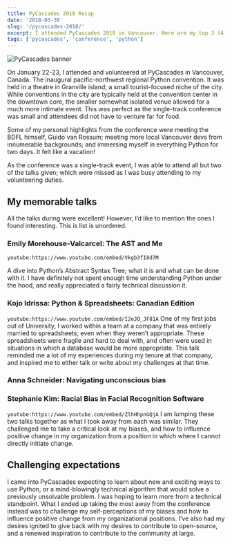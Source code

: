```yaml
---
title: PyCascades 2018 Recap
date: '2018-03-30'
slug: '/pycascades-2018/'
excerpt: I attended PyCascades 2018 in Vancouver. Here are my top 3 (4 actually) talks.
tags: ['pycascades', 'conference', 'python']
---
```


![PyCascades banner](./pycascades.jpg)

On January 22-23, I attended and volunteered at PyCascades in Vancouver, Canada. The inaugural pacific-northwest regional Python convention. It was held in a theatre in Granville island; a small tourist-focused niche of the city. While conventions in the city are typically held at the convention center in the downtown core, the smaller somewhat isolated venue allowed for a much more intimate event. This was perfect as the single-track conference was small and attendees did not have to venture far for food.

Some of my personal highlights from the conference were meeting the BDFL himself, Guido van Rossum; meeting more local Vancouver devs from innumerable backgrounds; and immersing myself in everything Python for two days. It felt like a vacation!

As the conference was a single-track event, I was able to attend all but two of the talks given; which were missed as I was busy attending to my volunteering duties.

## My memorable talks

All the talks during were excellent! However, I’d like to mention the ones I found interesting. This is list is unordered.

### Emily Morehouse-Valcarcel: The AST and Me

`youtube:https://www.youtube.com/embed/Vkgb3fI8d7M`

A dive into Python’s Abstract Syntax Tree; what it is and what can be done with it. I have definitely not spent enough time understanding Python under the hood, and really appreciated a fairly technical discussion it.

### Kojo Idrissa: Python & Spreadsheets: Canadian Edition

`youtube:https://www.youtube.com/embed/I2eJO_JF81A`
One of my first jobs out of University, I worked within a team at a company that was entirely married to spreadsheets; even when they weren’t appropriate. These spreadsheets were fragile and hard to deal with, and often were used in situations in which a database would be more appropriate. This talk reminded me a lot of my experiences during my tenure at that company, and inspired me to either talk or write about my challenges at that time.

### Anna Schneider: Navigating unconscious bias

### Stephanie Kim: Racial Bias in Facial Recognition Software

`youtube:https://www.youtube.com/embed/ZlhHhpnGQjA`
I am lumping these two talks together as what I took away from each was similar. They challenged me to take a critical look at my biases, and how to influence positive change in my organization from a position in which where I cannot directly initiate change.

## Challenging expectations

I came into PyCascades expecting to learn about new and exciting ways to use Python, or a mind-blowingly technical algorithm that would solve a previously unsolvable problem. I was hoping to learn more from a technical standpoint. What I ended up taking the most away from the conference instead was to challenge my self-perceptions of my biases and how to influence positive change from my organizational positions. I’ve also had my desires ignited to give back with my desires to contribute to open-source, and a renewed inspiration to contribute to the community at large.
